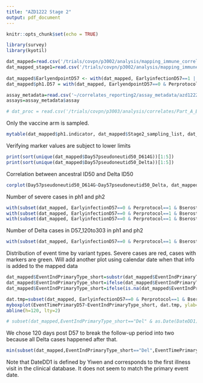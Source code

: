 ```yaml
---
title: "AZD1222 Stage 2"
output: pdf_document
---
```


```r
knitr::opts_chunk$set(echo = TRUE)

library(survey)
library(kyotil)

dat_mapped=read.csv('/trials/covpn/p3002/analysis/mapping_immune_correlates/stage2/adata/COVID_AstraZeneca_stage2_mapped_20240313.csv')
dat_mapped_stage1=read.csv('/trials/covpn/p3002/analysis/mapping_immune_correlates/stage1/adata/COVID_AstraZeneca_realdata_20221208.csv')
 
dat_mapped$EarlyendpointD57 <- with(dat_mapped, EarlyinfectionD57==1 | (EventIndPrimaryD1==1 & EventTimePrimaryD1 < NumberdaysD1toD57 + 7),1,0)
dat_mapped$ph1.D57 = with(dat_mapped, EarlyendpointD57==0 & Perprotocol==1 & EventTimePrimaryD57 >= 7)

assay_metadata=read.csv('~/correlates_reporting2/assay_metadata/azd1222_stage2_assay_metadata.csv')
assays=assay_metadata$assay

# dat_proc = read.csv('/trials/covpn/p3003/analysis/correlates/Part_A_Blinded_Phase_Data/adata/janssen_partA_VL_data_processed_20240126.csv')

```


Only the vaccine arm is sampled. 
```r
mytable(dat_mapped$ph1.indicator, dat_mapped$Stage2_sampling_list, dat_mapped$Trt)
```

Verifying marker values are subject to lower limits
```r
print(sort(unique(dat_mapped$Day57pseudoneutid50_D614G))[1:5])
print(sort(unique(dat_mapped$Day57pseudoneutid50_Delta))[1:5])
```

Correlation between ancestral ID50 and Delta ID50

```r
corplot(Day57pseudoneutid50_D614G~Day57pseudoneutid50_Delta, dat_mapped, asp=1)
```


Number of severe cases in ph1 and ph2
```r
with(subset(dat_mapped, EarlyinfectionD57==0 & Perprotocol==1 & Bserostatus==0 & Trt==1), mytable(!is.na(Day57bindSpike_Delta3), SevereEventIndD57_7to303))
with(subset(dat_mapped, EarlyinfectionD57==0 & Perprotocol==1 & Bserostatus==0 & Trt==1), mytable(!is.na(Day57bindSpike_Delta3), SevereEventIndD57_7to119))
with(subset(dat_mapped, EarlyinfectionD57==0 & Perprotocol==1 & Bserostatus==0 & Trt==1), mytable(!is.na(Day57bindSpike_Delta3), SevereEventIndD57_120to303))
```

Number of Delta cases in D57_120to303 in ph1 and ph2
```r
with(subset(dat_mapped, EarlyinfectionD57==0 & Perprotocol==1 & Bserostatus==0 & Trt==1), mytable(!is.na(Day57bindSpike_Delta3), DeltaEventIndD57_120to303))
```


\vspace{1in}

Distribution of event time by variant types. Severe cases are red, cases with markers are green. Will add another plot using calendar date when that info is added to the mapped data

```r
dat_mapped$EventIndPrimaryType_short=substr(dat_mapped$EventIndPrimaryType,1,3)
dat_mapped$EventIndPrimaryType_short=ifelse(dat_mapped$EventIndPrimaryType_short=="", NA,dat_mapped$EventIndPrimaryType_short)
dat_mapped$EventIndPrimaryType_short=ifelse(is.na(dat_mapped$EventIndPrimaryType_short) & dat_mapped$EventIndPrimaryD1==1, "Unk",dat_mapped$EventIndPrimaryType_short)

dat.tmp=subset(dat_mapped, EarlyinfectionD57==0 & Perprotocol==1 & Bserostatus==0 & Trt==1)
myboxplot(EventTimePrimaryD57~EventIndPrimaryType_short, dat.tmp, ylab="EventTimePrimary57", col=ifelse(dat.tmp$SevereEventIndD57_7to303==1,2,ifelse(!is.na(dat.tmp$Day57bindSpike_Delta3),3,1)), cex.axis=0.8)
abline(h=120, lty=2) 

# subset(dat_mapped,EventIndPrimaryType_short=="Del" & as.Date(DateDD1)<as.Date("2021-01-01"), c(Subjectid, EventTimePrimaryDate, DateDD1))
```

We chose 120 days post D57 to break the follow-up period into two because all Delta cases happened after that.
```r
min(subset(dat_mapped,EventIndPrimaryType_short=="Del",EventTimePrimaryD57),na.rm=T)
```


Note that DateDD1 is defined by Yiwen and corresponds to the first illness visit in the clinical database. It does not seem to match the primary event date. 